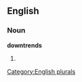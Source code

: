 
==English==

===Noun===
'''downtrends'''

# {{plural of|[[downtrend]]}}

[[Category:English plurals]]
